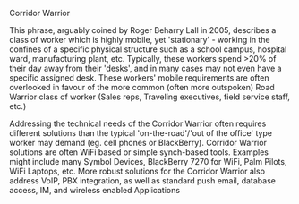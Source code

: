 Corridor Warrior

This phrase, arguably coined by Roger Beharry Lall in 2005, describes a class of worker which is highly mobile, yet 'stationary' - working in the confines of a specific physical structure such as a school campus, hospital ward, manufacturing plant, etc.   Typically, these workers spend >20% of their day away from their 'desks', and in many cases may not even have a specific assigned desk.   These workers' mobile requirements are often overlooked in favour of the more common (often more outspoken) Road Warrior class of worker (Sales reps, Traveling executives, field service staff, etc.) 

Addressing the technical needs of the Corridor Warrior often requires different solutions than the typical 'on-the-road'/'out of the office' type worker may demand (eg. cell phones or BlackBerry).  Corridor Warrior solutions are often WiFi based or simple synch-based tools. Examples might include many Symbol Devices, BlackBerry 7270 for WiFi, Palm Pilots, WiFi Laptops, etc.
More robust solutions for the Corridor Warrior also address VoIP, PBX integration, as well as standard push email, database access, IM, and wireless enabled Applications
{{Uncategorized|date=July 2007}}